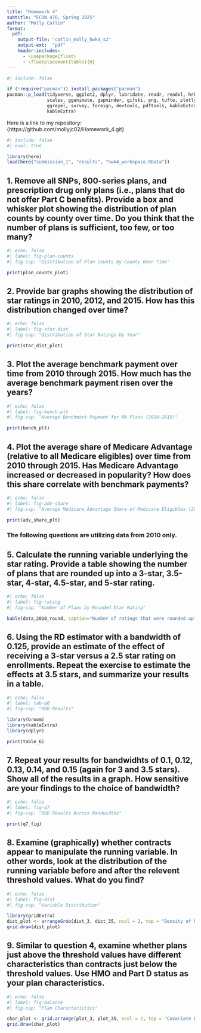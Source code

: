 ```yaml
---
title: "Homework 4"
subtitle: "ECON 470, Spring 2025"
author: "Molly Catlin"
format:
  pdf:
    output-file: "catlin_molly_hwk4_s2"
    output-ext:  "pdf"
    header-includes:
      - \usepackage{float}
      - \floatplacement{table}{H}
---
```


```r
#| include: false

if (!require("pacman")) install.packages("pacman")
pacman::p_load(tidyverse, ggplot2, dplyr, lubridate, readr, readxl, hrbrthemes, fixest,
               scales, gganimate, gapminder, gifski, png, tufte, plotly, OECD,
               ggrepel, survey, foreign, devtools, pdftools, kableExtra, modelsummary,
               kableExtra)
```

Here is a link to my repository: {https://github.com/mollyjc02/Homework_4.git}

\newpage 
```r
#| include: false
#| eval: true

library(here)
load(here("submission_1", "results", "hwk4_workspace.RData"))
```


\newpage 


## 1. Remove all SNPs, 800-series plans, and prescription drug only plans (i.e., plans that do not offer Part C benefits). Provide a box and whisker plot showing the distribution of plan counts by county over time. Do you think that the number of plans is sufficient, too few, or too many? 

```r
#| echo: false
#| label: fig-plan-counts
#| fig-cap: "Distribution of Plan Counts by County Over Time"

print(plan_counts_plot)
```


\newpage 


## 2. Provide bar graphs showing the distribution of star ratings in 2010, 2012, and 2015. How has this distribution changed over time? 

```r
#| echo: false
#| label: fig-star-dist
#| fig-cap: "Distribution of Star Ratings by Year"

print(star_dist_plot)
```


\newpage 


## 3. Plot the average benchmark payment over time from 2010 through 2015. How much has the average benchmark payment risen over the years?

```r
#| echo: false
#| label: fig-bench-plt
#| fig-cap: "Average Benchmark Payment for MA Plans (2010–2015)"

print(bench_plt)
```


\newpage 


## 4. Plot the average share of Medicare Advantage (relative to all Medicare eligibles) over time from 2010 through 2015. Has Medicare Advantage increased or decreased in popularity? How does this share correlate with benchmark payments?

```r
#| echo: false
#| label: fig-adv-share
#| fig-cap: "Average Medicare Advantage Share of Medicare Eligibles (2010–2015)"

print(adv_share_plt)
```


\newpage 



### The following questions are utilizing data from 2010 only. 


## 5. Calculate the running variable underlying the star rating. Provide a table showing the number of plans that are rounded up into a 3-star, 3.5-star, 4-star, 4.5-star, and 5-star rating.

```r
#| echo: false
#| label: fig-rating
#| fig-cap: "Number of Plans by Rounded Star Rating" 

kable(data_2010_round, caption="Number of ratings that were rounded up")

```


\newpage 


## 6. Using the RD estimator with a bandwidth of 0.125, provide an estimate of the effect of receiving a 3-star versus a 2.5 star rating on enrollments. Repeat the exercise to estimate the effects at 3.5 stars, and summarize your results in a table.

```r
#| echo: false
#| label: tab-q6
#| fig-cap: "RDD Results" 

library(broom)
library(kableExtra)
library(dplyr)

print(table_6)
```


\newpage 


## 7. Repeat your results for bandwidhts of 0.1, 0.12, 0.13, 0.14, and 0.15 (again for 3 and 3.5 stars). Show all of the results in a graph. How sensitive are your findings to the choice of bandwidth? 

```r
#| echo: false
#| label: fig-q7
#| fig-cap: "RDD Results Across Bandwidths" 

print(q7_fig)
```


\newpage 


## 8. Examine (graphically) whether contracts appear to manipulate the running variable. In other words, look at the distribution of the running variable before and after the relevent threshold values. What do you find?


```r
#| echo: false
#| label: fig-dist
#| fig-cap: "Variable Distribution" 

library(gridExtra)
dist_plot <- arrangeGrob(dist_3, dist_35, ncol = 2, top = "Density of Running Variable")
grid.draw(dist_plot)
```



\newpage 


## 9. Similar to question 4, examine whether plans just above the threshold values have different characteristics than contracts just below the threshold values. Use HMO and Part D status as your plan characteristics.


```r
#| echo: false
#| label: fig-balance
#| fig-cap: "Plan Characteristics" 

char_plot <- grid.arrange(plot_3, plot_35, ncol = 2, top = "Covariate Balance")
grid.draw(char_plot)
```

